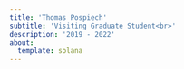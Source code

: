 ```yaml
---
title: 'Thomas Pospiech'
subtitle: 'Visiting Graduate Student<br>'
description: '2019 - 2022'
about: 
  template: solana 
---
```


